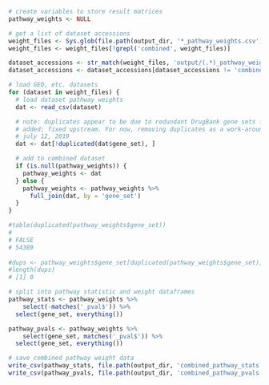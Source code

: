 ```r
# create variables to store result matrices
pathway_weights <- NULL

# get a list of dataset accessions
weight_files <- Sys.glob(file.path(output_dir, '*_pathway_weights.csv'))
weight_files <- weight_files[!grepl('combined', weight_files)]

dataset_accessions <- str_match(weight_files, 'output/(.*)_pathway_weights.csv')[, 2]
dataset_accessions <- dataset_accessions[dataset_accessions != 'combined']

# load GEO, etc. datasets
for (dataset in weight_files) {
  # load dataset pathway weights
  dat <- read_csv(dataset)

  # note: duplicates appear to be due to redundant DrugBank gene sets from being
  # added; fixed upstream. For now, removing duplicates as a work-around
  # july 12, 2019
  dat <- dat[!duplicated(dat$gene_set), ]

  # add to combined dataset
  if (is.null(pathway_weights)) {
    pathway_weights <- dat
  } else {
    pathway_weights <- pathway_weights %>%
      full_join(dat, by = 'gene_set')
  }
}

#table(duplicated(pathway_weights$gene_set))
# 
# FALSE 
# 54389 
 
#dups <- pathway_weights$gene_set[duplicated(pathway_weights$gene_set)]
#length(dups)
# [1] 0

# split into pathway statistic and weight dataframes
pathway_stats <- pathway_weights %>%
	select(-matches('_pval$')) %>%
  select(gene_set, everything())

pathway_pvals <- pathway_weights %>%
	select(gene_set, matches('_pval$')) %>%
  select(gene_set, everything())

# save combined pathway weight data
write_csv(pathway_stats, file.path(output_dir, 'combined_pathway_stats.csv'))
write_csv(pathway_pvals, file.path(output_dir, 'combined_pathway_pvals.csv'))
```


